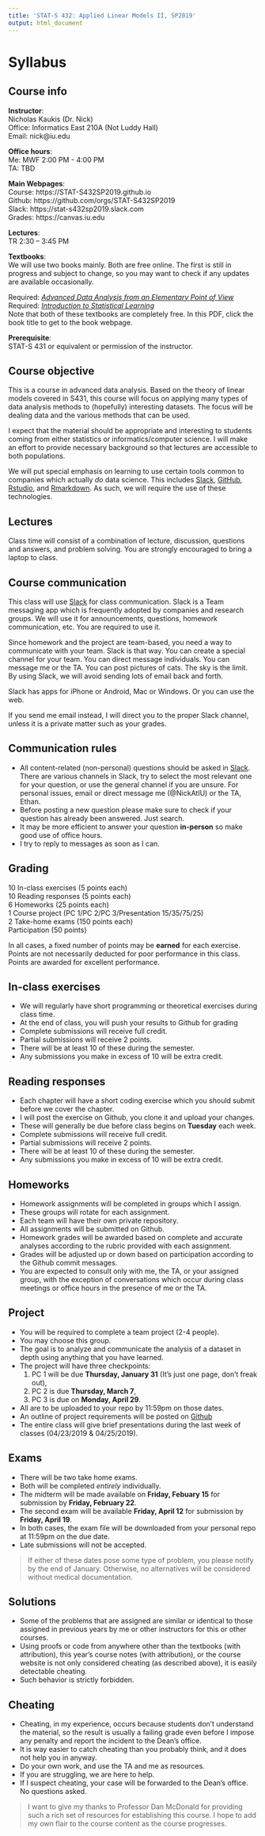 ```yaml
---
title: 'STAT-S 432: Applied Linear Models II, SP2019'
output: html_document
---
```


# Syllabus

## Course info
__Instructor__:  
Nicholas Kaukis (Dr. Nick)  
Office: Informatics East 210A (Not Luddy Hall)  
Email: nick@iu.edu 

__Office hours__:  
Me: MWF 2:00 PM - 4:00 PM  
TA: TBD

__Main Webpages__:    
Course: https://STAT-S432SP2019.github.io  
Github: https://github.com/orgs/STAT-S432SP2019  
Slack: https://stat-s432sp2019.slack.com  
Grades: https://canvas.iu.edu

__Lectures__:  
TR 2:30 -- 3:45 PM  

__Textbooks__:  
We will use two books mainly. Both are free online. The first is still in progress and subject to change, 
so you may want to check if any updates are available occasionally.

Required: [_Advanced Data Analysis from an Elementary Point of View_](https://www.stat.cmu.edu/~cshalizi/ADAfaEPoV/)  
Required: [_Introduction to Statistical Learning_](http://www-bcf.usc.edu/~gareth/ISL/)  
Note that both of these textbooks are completely free. In this PDF, click the book title to get to the book webpage.


__Prerequisite__:  
STAT-S 431 or equivalent or permission of the instructor.

## Course objective

This is a course in advanced data analysis. Based on the theory of
linear models covered in S431, this course will focus on applying many
types of data analysis methods to (hopefully) interesting datasets. The focus will
be dealing data and the various methods that can be used.



I expect that the material should be appropriate and interesting to
students coming from either statistics or informatics/computer
science. I will make an effort to provide necessary background so that
lectures are accessible to both populations.

We will put special emphasis on learning to use certain tools common to companies which actually _do_
data science. This includes [Slack](https://stat-s432sp2019.slack.com), [GitHub](https://github.com/orgs/STAT-S432SP2019), [Rstudio](https://www.rstudio.com), and [Rmarkdown](http://rmarkdown.rstudio.com/). As such, we will
require the use of these technologies.

## Lectures

Class time will consist of a
combination of lecture, discussion, questions and answers, and problem
solving. You are strongly encouraged to bring a laptop to class.


## Course communication

This class will use [Slack](https://stat-s432sp2019.slack.com) for class communication. Slack is a Team messaging
app which is frequently adopted by companies and research groups. We will use it for announcements, questions, 
homework communication, etc. You are required to use it. 

Since homework and the project are team-based, you need a way to communicate with your team. Slack is that way. You can
create a special channel for your team. You can direct message individuals. You can message me or the TA. You can post
pictures of cats. The sky is the limit. By using Slack, we will avoid sending lots of email back and forth.

Slack has apps for iPhone or Android, Mac or Windows. Or you can use the web.

If you send me email instead, I will direct you to the proper Slack channel, unless it is a private matter such as your grades.

## Communication rules

- All content-related (non-personal) questions should be asked in [Slack](https://stat-s432sp2019.slack.com). There are various channels in Slack, try to select the most relevant one for your question, or use the general channel if you are unsure.
For personal issues, email or direct message me (\@NickAtIU) or the TA, Ethan.
- Before posting a new question please make sure to check if your question has already been answered. Just search.
- It may be more efficient to answer your question __in-person__ so make good use of office hours.
- I try to reply to messages as soon as I can.  


## Grading

10 In-class exercises (5 points each)  
10 Reading responses (5 points each)  
6 Homeworks (25 points each)  
1 Course project (PC 1/PC 2/PC 3/Presentation 15/35/75/25)  
2 Take-home exams (150 points each)  
Participation (50 points)


In all cases, a fixed number of points may be __earned__ for each
exercise. Points are not necessarily deducted for poor performance in this
class. Points are awarded for excellent performance.




## In-class exercises

* We will regularly have short programming or theoretical exercises during class time.
* At the end of class, you will push your results to Github for grading
* Complete submissions will receive full credit.
* Partial submissions will receive 2 points.
* There will be at least 10 of these during the semester.
* Any submissions you make in excess of 10 will be extra credit.

## Reading responses

* Each chapter will have a short coding exercise which you should submit before we cover the chapter. 
* I will post the exercise on Github, you clone it and upload your changes. 
* These will generally be due before class begins on __Tuesday__ each week. 
* Complete submissions will receive full credit. 
* Partial submissions will receive 2 points. 
* There will be at least 10 of these during the semester. 
* Any submissions you make in excess of 10 will be extra credit.

## Homeworks

* Homework assignments will be completed in groups which I assign. 
* These groups will rotate for each assignment.
* Each team will have their own private repository. 
* All assignments will be submitted on Github. 
* Homework grades
will be awarded based on complete and accurate analyses according to the rubric provided with each assignment.
* Grades will be adjusted up or down based on participation according to the Github commit messages. 
* You are
expected to consult only with me, the TA, or your assigned group, with the exception of conversations which occur
during class meetings or office hours in the presence of me or the TA. 


## Project

* You will be required to complete a team project (2-4 people). 
* You may choose this group. 
* The goal is to analyze and communicate the analysis of a dataset in depth using anything that you have learned. 
* The project will have three checkpoints: 
    1. PC 1 will be due __Thursday, January 31__ (It's just one page, don't freak out), 
    2. PC 2 is due __Thursday, March 7__, 
    3. PC 3 is due on __Monday, April 29__. 
* All are to be uploaded to your repo by 11:59pm on those dates. 
* An outline of project requirements will be posted on [Github](https://github.com/orgs/STAT-S432SP2019)
* The entire class will give brief presentations during the last week of classes (04/23/2019 \& 04/25/2019). 

## Exams

* There will be two take home exams. 
* Both will be completed _entirely_ individually. 
* The midterm will be made available on __Friday, Febuary 15__ for submission by __Friday, February 22__.
* The second exam will be available __Friday, April 12__ for submission by __Friday, April 19__. 
* In both cases, the exam file will be downloaded from your personal repo at 11:59pm on the due date. 
* Late submissions will not be accepted.

> If either of these dates pose some type of problem, you please notify by the end of January. Otherwise, no alternatives will be considered without medical documentation.

## Solutions

* Some of the problems that are assigned are similar or identical to those assigned in previous years
by me or other instructors for this or other courses. 
* Using proofs or
code from anywhere other than the textbooks (with attribution), this
year's course notes (with attribution), or the course website is not
only considered cheating 
(as described above), it is easily detectable cheating. 
* Such behavior is strictly forbidden.

## Cheating

* Cheating, in my experience, occurs because students don't understand the material, so the result is usually a failing grade even before I impose any penalty and report the incident to the Dean's office. 
* It is way easier to catch cheating than you probably think, and it does not help you in anyway. 
* Do your own work, and use the TA and me as resources. 
* If you are struggling, we are here to help.
* If I suspect cheating, your case will be forwarded to the Dean's office. No questions asked.  

> I want to give my thanks to Professor Dan McDonald for providing such a rich set of resources for establishing this course. I hope to add my own flair to the course content as the course progresses.
